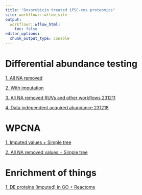 ```yaml
---
title: "Doxorubicin treated iPSC-cms proteomics"
site: workflowr::wflow_site
output:
  workflowr::wflow_html:
    toc: false
editor_options:
  chunk_output_type: console
---
```


# Differential abundance testing
[1. All NA removed](https://omar-johnson.github.io/myproject/Differentially_abunddant_proteins.html)

[2. With imputation](https://omar-johnson.github.io/myproject/Differentially_abundant_proteins_impute.html)

[3. All NA removed RUVs and other workflows 231211](https://omar-johnson.github.io/myproject/Diffabtrial.html)

[4. Data independent acquired abundance 231218](https://omar-johnson.github.io/myproject/Data_ind_Diffabtrial.html)


# WPCNA
[1. Imputed values + Simple tree](https://omar-johnson.github.io/myproject/WPCNA_shallow_split.html)

[2. All NA removed values + Simple tree](https://omar-johnson.github.io/myproject/WPCNA_shallow_split_2.html)

# Enrichment of things 
[1. DE proteins (imputed) in GO + Reactome ](https://omar-johnson.github.io/myproject/GO_Reactome_enrich_Imputed_proteins.html)





